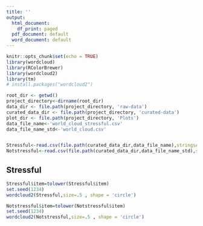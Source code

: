 ```yaml
---
title: ''
output:
  html_document:
    df_print: paged
  pdf_document: default
  word_document: default
---
```


```r
knitr::opts_chunk$set(echo = TRUE)
library(wordcloud)
library(RColorBrewer)
library(wordcloud2)
library(tm)
# install.packages("wordcloud2")
```


```r
root_dir <- getwd()
project_directory<-dirname(root_dir)
data_dir <- file.path(project_directory, 'raw-data')
curated_data_dir <- file.path(project_directory, 'curated-data')
plot_dir <- file.path(project_directory, 'Plots')
data_file_name<-'world_cloud_stressful.csv'
data_file_name_std<-'world_cloud.csv'


Stressful<-read.csv(file.path(curated_data_dir,data_file_name),stringsAsFactors = FALSE)
Notstressful<-read.csv(file.path(curated_data_dir,data_file_name_std),stringsAsFactors = FALSE)

```



## Stressful
```r
Stressful$item=tolower(Stressful$item)
set.seed(1234)
wordcloud2(Stressful,size=.5 , shape = 'circle')
```


```r
Notstressful$item=tolower(Notstressful$item)
set.seed(1234)
wordcloud2(Notstressful,size=.5 , shape = 'circle')
```



